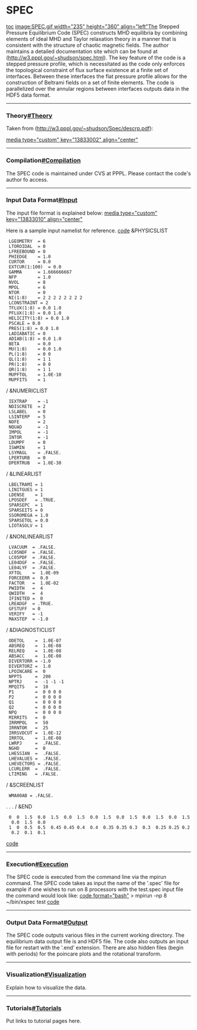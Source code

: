 =SPEC= 
[[toc]]
[[image:SPEC.gif width="235" height="360" align="left"]]The Stepped Pressure Equilibrium Code (SPEC) constructs MHD equilibria by combining elements of ideal MHD and Taylor relaxation theory in a manner that is consistent with the structure of chaotic magnetic fields. The author maintains a detailed documentation site which can be found at ([[http://w3.pppl.gov/~shudson/spec.html]]). The key feature of the code is a stepped pressure profile, which is necessitated as the code only enforces the topological constraint of flux surface existence at a finite set of interfaces. Between these interfaces the flat pressure profile allows for the construction of Beltrami fields on a set of finite elements. The code is parallelized over the annular regions between interfaces outputs data in the HDF5 data format.

----

===Theory[[#Theory]]=== 
Taken from ([[http://w3.pppl.gov/~shudson/Spec/descrp.pdf]]):


[[media type="custom" key="13833002" align="center"]]









----

===Compilation[[#Compilation]]=== 
The SPEC code is maintained under CVS at PPPL. Please contact the code's author fo access.

----

===Input Data Format[[#Input]]=== 
The input file format is explained below:
[[media type="custom" key="13833010" align="center"]]










Here is a sample input namelist for reference.
[[code]]
&PHYSICSLIST
  LGEOMETRY  = 6
  LTOROIDAL  = 0
  LFREEBOUND = 0
  PHIEDGE    = 1.0
  CURTOR     = 0.0
  EXTCUR(1:100)  = 0.0
  GAMMA      = 1.666666667
  NFP        = 1.0
  NVOL       = 8
  MPOL       = 6
  NTOR       = 0
  NI(1:8)    = 2 2 2 2 2 2 2 2
  LCONSTRAINT = 2
  TFLUX(1:8) = 0.0 1.0
  PFLUX(1:8) = 0.0 1.0
  HELICITY(1:8) = 0.0 1.0
  PSCALE = 0.0
  PRES(1:8) = 0.0 1.0
  LADIABATIC = 0
  ADIAB(1:8) = 0.0 1.0
  BETA       = 0.0
  MU(1:8)    = 0.0 1.0
  PL(1:8)    = 0 0
  QL(1:8)    = 1 1
  PR(1:8)    = 0 0
  QR(1:8)    = 1 1
  MUPFTOL    = 1.0E-10
  MUPFITS    = 1
/
&NUMERICLIST
  IEXTRAP    = -1
  NDISCRETE  = 2
  LSLABEL    = 0
  LSINTERP   = 5
  NOFE       = 2
  NQUAD      = -1
  IMPOL      = -1
  INTOR      = -1
  LDUMPF     = 0
  ISWMIN     = 1
  LSYMAGL    = .FALSE.
  LPERTURB   = 0
  DPERTRUB   = 1.0E-30
/
&LINEARLIST
  LBELTRAMI = 1
  LINITGUES = 1
  LDENSE    = 1
  LPOSDEF   = .TRUE.
  SPARSEPC  = 1
  SPARSEITS = 0
  SSOROMEGA = 1.0
  SPARSETOL = 0.0
  LIOTASOLV = 1
/
&NONLINEARLIST
  LVACUUM  = .FALSE.
  LC05NDF  = .FALSE.
  LC05PDF  = .FALSE.
  LE04DGF  = .FALSE.
  LE04LYF  = .FALSE.
  XFTOL    =  1.0E-09
  FORCEERR =  0.0
  FACTOR   =  1.0E-02
  PWIDTH   =  4
  QWIDTH   =  4
  IFINITED =  0
  LREADGF  = .TRUE.
  GFSTUFF  = 0
  VERIFY   = -1
  MAXSTEP  = -1.0
/
&DIAGNOSTICLIST
  ODETOL    =  1.0E-07
  ABSREQ    =  1.0E-08
  RELREQ    =  1.0E-08
  ABSACC    =  1.0E-08
  DIVERTORR = -1.0
  DIVERTORZ =  1.0
  LPOINCARE =  0
  NPPTS     =  200
  NPTRJ     =  -1 -1 -1
  MPQITS    =  10
  P1        =  0 0 0 0
  P2        =  0 0 0 0
  Q1        =  0 0 0 0
  Q2        =  0 0 0 0
  NPQ       =  0 0 0 0
  MIRRITS   =  0
  IRRMPOL   =  50
  IRRNTOR   =  25
  IRRSVDCUT =  1.0E-12
  IRRTOL    =  1.0E-08
  LWRPJ     =  .FALSE.
  NGHD      =  0
  LHESSIAN  =  .FALSE.
  LHEVALUES =  .FALSE.
  LHEVECTORS = .FALSE.
  LCURLERR  =  .FALSE.
  LTIMING   = .FALSE.
/
&SCREENLIST
  WMA00AB = .FALSE.
.
.
.
/
&END
  0  0  1.5  0.0  1.5  0.0  1.5  0.0  1.5  0.0  1.5  0.0  1.5  0.0  1.5  0.0  1.5  0.0
  1  0  0.5  0.5  0.45 0.45 0.4  0.4  0.35 0.35 0.3  0.3  0.25 0.25 0.2  0.2  0.1  0.1
[[code]]

----

===Execution[[#Execution]]=== 
The SPEC code is executed from the command line via the mpirun command. The SPEC code takes as input the name of the '.spec' file for example if one wishes to run on 8 processors with the test.spec input file the command would look like:
[[code format="bash"]]
> mpirun -np 8 ~/bin/xspec test
[[code]]



----

===Output Data Format[[#Output]]=== 
The SPEC code outputs various files in the current working directory. The equilibrium data output file is and HDF5 file. The code also outputs an input file for restart with the '.end' extension. There are also hidden files (begin with periods) for the poincare plots and the rotational transform.

----

===Visualization[[#Visualization]]=== 
Explain how to visualize the data.

----

===Tutorials[[#Tutorials]]=== 
Put links to tutorial pages here.